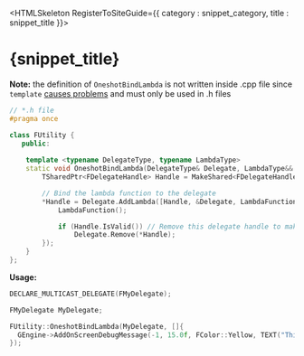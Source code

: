


<HTMLSkeleton RegisterToSiteGuide={{ category : snippet_category, title : snippet_title }}>

<H1>{snippet_title}</H1>

**Note:**  the definition of `OneshotBindLambda` is not written inside .cpp file since `template` [causes problems][1] and must only be used in .h files

```cpp
// *.h file
#pragma once

class FUtility {
   public:
   
    template <typename DelegateType, typename LambdaType>
    static void OneshotBindLambda(DelegateType& Delegate, LambdaType&& LambdaFunction) {
        TSharedPtr<FDelegateHandle> Handle = MakeShared<FDelegateHandle>();

        // Bind the lambda function to the delegate
        *Handle = Delegate.AddLambda([Handle, &Delegate, LambdaFunction]() {
            LambdaFunction();

            if (Handle.IsValid()) // Remove this delegate handle to make it one-shot
                Delegate.Remove(*Handle);
        });
    }
};
```

**Usage:**
```cpp
DECLARE_MULTICAST_DELEGATE(FMyDelegate);

FMyDelegate MyDelegate;

FUtility::OneshotBindLambda(MyDelegate, []{
  GEngine->AddOnScreenDebugMessage(-1, 15.0f, FColor::Yellow, TEXT("This will be invoked only once!"));
});
```

[1]: https://stackoverflow.com/questions/115703/storing-c-template-function-definitions-in-a-cpp-file
</HTMLSkeleton>
